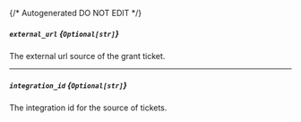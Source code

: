 {/* Autogenerated DO NOT EDIT  */}
##### `external_url` *{`Optional[str]`}*
The external url source of the grant ticket.

---
##### `integration_id` *{`Optional[str]`}*
The integration id for the source of tickets.

